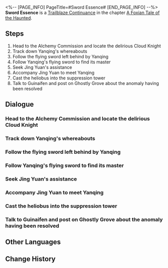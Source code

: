 <%-- [PAGE_INFO]
PageTitle=#Sword Essence#
[END_PAGE_INFO] --%>
{{Stub|Dialogue, characters, and location(s)}}
{{Mission Infobox
|id            = 8015103
|title         = 
|image         = Mission Sword Essence.png
|type          = Continuance
|event_name    = 
|chapter       = A Foxian Tale of the Haunted
|requirements  = [[Trailblaze Continuance]] ''[[Fyxestroll Gathering (III)]]'' completed
|summary       = Yanqing has broken free from Apyra's obsession with victory, gaining a deeper understanding of swordsmanship, and Sushang deserves credit.<br />You have sealed Apyra in the suppression tower and fulfilled your duty as the ghost-hunting squad.
|characters    = <!--characters that appear in this mission-->
|startLocation = <!--location as it intially appears on the mission screen-->
|world         = <!--i.e. Penacony-->
|area          = <!--i.e. A Child's Dream-->
|prev          = 
|next          = 
|exp           = 500
|credits       = 50000
|stellarJade   = 
|other         = {{Card List|Traveler's Guide*5;Lost Crystal*3|delim=;}}
}}
'''Sword Essence''' is a [[Trailblaze Continuance]] in the chapter [[A Foxian Tale of the Haunted]].

==Steps==
# Head to the Alchemy Commission and locate the delirious Cloud Knight
# Track down Yanqing's whereabouts
# Follow the flying sword left behind by Yanqing
# Follow Yanqing's flying sword to find its master
# Seek Jing Yuan's assistance
# Accompany Jing Yuan to meet Yanqing
# Cast the heliobus into the suppression tower
# Talk to Guinaifen and post on Ghostly Grove about the anomaly having been resolved

<!--
==Gameplay Notes==

--><!--
==Trial Character==

-->
==Dialogue==
{{Stub Dialogue}}
{{Dialogue Start}}
:{{tx}}
{{Dialogue End}}

===Head to the Alchemy Commission and locate the delirious Cloud Knight===
{{Mission Description|type=continuance|location=<!--to be added-->|update|A Cloud Knight out of control... if it isn't a case of mara-struck, then it would be the work of a heliobus. Following the description in the post, you make your way to the Alchemy Commission to investigate.}}
{{Dialogue Start}}
:{{tx}}
{{Dialogue End}}

===Track down Yanqing's whereabouts===
{{Mission Description|type=continuance|location=<!--to be added-->|update|A Cloud Knight out of control... if it isn't a case of mara-struck, then it would be the work of a heliobus. Following the description in the post, you make your way to the Alchemy Commission to investigate, only to accidentally run into an even more distressing piece of news. The general's retainer, Yanqing, had arrived here and crossed swords with the frenzied Cloud Knight, then left. According to the knight's testimony, a mysterious voice emanated from his own sword and spoke to him.<br />Heliobi are known masters of manipulating others' minds. If they ensnare Yanqing, the consequences would be dire!}}
{{Dialogue Start}}
:{{tx}}
{{Dialogue End}}

===Follow the flying sword left behind by Yanqing===
{{Mission Description|type=continuance|location=<!--to be added-->|update|A Cloud Knight out of control... if it isn't a case of mara-struck, then it would be the work of a heliobus. Following the description in the post, you make your way to the Alchemy Commission to investigate, only to accidentally run into an even more distressing piece of news. The general's retainer, Yanqing, had arrived here and crossed swords with the frenzied Cloud Knight, then left. According to the knight's testimony, a mysterious voice emanated from his own sword and spoke to him.<br />Heliobi are known masters of manipulating others' minds. If they ensnare Yanqing, the consequences would be dire!}}
{{Dialogue Start}}
:{{tx}}
{{Dialogue End}}

===Follow Yanqing's flying sword to find its master===
{{Mission Description|type=continuance|location=<!--to be added-->|update|Heliobi are known masters of manipulating others' minds. If they ensnare Yanqing, the consequences would be dire! You follow the trail of flying swords left behind by Yanqing, determined to contain the threat before it can get worse.}}
{{Dialogue Start}}
:{{tx}}
{{Dialogue End}}

===Seek Jing Yuan's assistance===
{{Mission Description|type=continuance|location=<!--to be added-->|update|The best way to awake Yanqing from his hallucination is to involve the general. Sushang volunteers to hold off Yanqing until the general arrives. Hang in there, Sushang!}}
{{Dialogue Start}}
:{{tx}}
{{Dialogue End}}

===Accompany Jing Yuan to meet Yanqing===
{{Mission Description|type=continuance|location=<!--to be added-->|update|You inform Jing Yuan about everything and request his assistance in heading to Dragonprayer Terrace and reasoning with Yanqing.}}
{{Dialogue Start}}
:{{tx}}
{{Dialogue End}}

===Cast the heliobus into the suppression tower===
{{Mission Description|type=continuance|location=<!--to be added-->|update|The only good heliobus is a captured heliobus. The only place they should go is the Suppression Towers in Fyxestroll Garden.}}
{{Dialogue Start}}
:{{tx}}
{{Dialogue End}}

===Talk to Guinaifen and post on Ghostly Grove about the anomaly having been resolved===
{{Mission Description|type=continuance|location=<!--to be added-->|update|After successfully exorcising the heliobus in Yanqing, your next task is to publicize this victory on Ghostly Grove. However, you must minimize the public's perception of how dangerous the incident was to prevent panic, while also trying to stand out online to showcase the ghost-hunting squad's triumph. The task of writing a social media post is not any less challenging than exorcising the heliobus!}}
{{Dialogue Start}}
:{{tx}}
{{Dialogue End}}

==Other Languages==
{{Other Languages
|en   = Sword Essence
|zhs  = 剑精
|zht  = 劍精
|ja   = 剣の精
|ko   = 검정(劍精)
|es   = Esencia del filo
|fr   = L'art de l'épée
|ru   = Эссенция меча
|th   = แก่นแท้แห่งดาบ
|vi   = Kiếm Linh
|de   = Schwertgeist
|id   = Esensi Pedang
|pt   = Essência da Espada
}}

==Change History==
{{Change History|1.5}}
